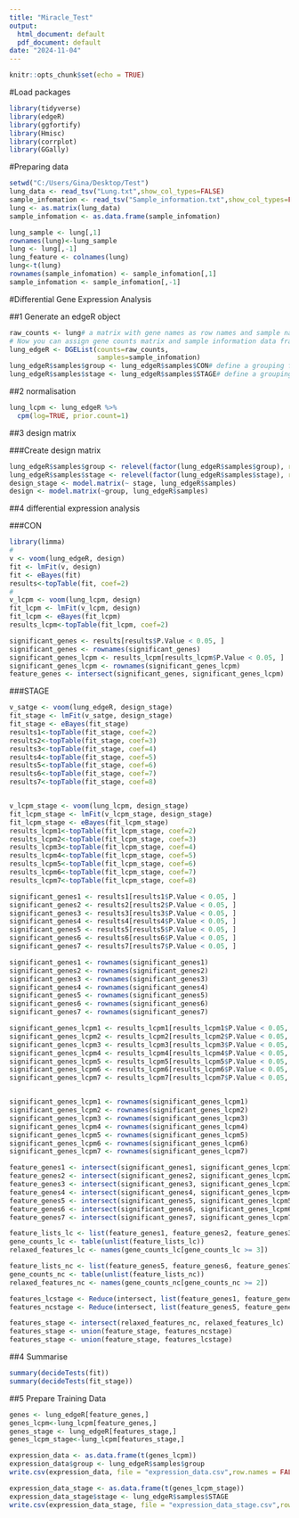 ---
title: "Miracle_Test"
output:
  html_document: default
  pdf_document: default
date: "2024-11-04"
---

```{r setup, include=FALSE}
knitr::opts_chunk$set(echo = TRUE)
```

#Load packages
```{r}
library(tidyverse)
library(edgeR)
library(ggfortify)
library(Hmisc)
library(corrplot)
library(GGally)
```


#Preparing data
```{r preparing data}
setwd("C:/Users/Gina/Desktop/Test")
lung_data <- read_tsv("Lung.txt",show_col_types=FALSE)
sample_infomation <- read_tsv("Sample_information.txt",show_col_types=FALSE)
lung <- as.matrix(lung_data)
sample_infomation <- as.data.frame(sample_infomation)
```


```{r preparing data}
lung_sample <- lung[,1]
rownames(lung)<-lung_sample
lung <- lung[,-1]
lung_feature <- colnames(lung)
lung<-t(lung)
rownames(sample_infomation) <- sample_infomation[,1]
sample_infomation <- sample_infomation[,-1]
```

 
#Differential Gene Expression Analysis

##1	Generate an edgeR object

```{r convert_to_DGEList}
raw_counts <- lung# a matrix with gene names as row names and sample names as column names
# Now you can assign gene counts matrix and sample information data frame to edgeR object
lung_edgeR <- DGEList(counts=raw_counts,
                      samples=sample_infomation) 
lung_edgeR$samples$group <- lung_edgeR$samples$CON# define a grouping factor
lung_edgeR$samples$stage <- lung_edgeR$samples$STAGE# define a grouping factor

```

##2 normalisation

```{r log2_transformation}
lung_lcpm <- lung_edgeR %>%
  cpm(log=TRUE, prior.count=1)
```

##3 design matrix

###Create design matrix
```{r Create a design matrix}
lung_edgeR$samples$group <- relevel(factor(lung_edgeR$samples$group), ref = "NC")
lung_edgeR$samples$stage <- relevel(factor(lung_edgeR$samples$stage), ref = "NN")
design_stage <- model.matrix(~ stage, lung_edgeR$samples)
design <- model.matrix(~group, lung_edgeR$samples)
```

##4 differential expression analysis

###CON
```{r differential expression analysis}
library(limma)
#
v <- voom(lung_edgeR, design)
fit <- lmFit(v, design)
fit <- eBayes(fit)
results<-topTable(fit, coef=2)
#
v_lcpm <- voom(lung_lcpm, design)
fit_lcpm <- lmFit(v_lcpm, design)
fit_lcpm <- eBayes(fit_lcpm)
results_lcpm<-topTable(fit_lcpm, coef=2)

```


```{r find features}
significant_genes <- results[results$P.Value < 0.05, ]
significant_genes <- rownames(significant_genes)  
significant_genes_lcpm <- results_lcpm[results_lcpm$P.Value < 0.05, ]
significant_genes_lcpm <- rownames(significant_genes_lcpm)  
feature_genes <- intersect(significant_genes, significant_genes_lcpm)
```

###STAGE
```{r}
v_satge <- voom(lung_edgeR, design_stage)
fit_stage <- lmFit(v_satge, design_stage)
fit_stage <- eBayes(fit_stage)
results1<-topTable(fit_stage, coef=2)
results2<-topTable(fit_stage, coef=3)
results3<-topTable(fit_stage, coef=4)
results4<-topTable(fit_stage, coef=5)
results5<-topTable(fit_stage, coef=6)
results6<-topTable(fit_stage, coef=7)
results7<-topTable(fit_stage, coef=8)


v_lcpm_stage <- voom(lung_lcpm, design_stage)
fit_lcpm_stage <- lmFit(v_lcpm_stage, design_stage)
fit_lcpm_stage <- eBayes(fit_lcpm_stage)
results_lcpm1<-topTable(fit_lcpm_stage, coef=2)
results_lcpm2<-topTable(fit_lcpm_stage, coef=3)
results_lcpm3<-topTable(fit_lcpm_stage, coef=4)
results_lcpm4<-topTable(fit_lcpm_stage, coef=5)
results_lcpm5<-topTable(fit_lcpm_stage, coef=6)
results_lcpm6<-topTable(fit_lcpm_stage, coef=7)
results_lcpm7<-topTable(fit_lcpm_stage, coef=8)

significant_genes1 <- results1[results1$P.Value < 0.05, ]
significant_genes2 <- results2[results2$P.Value < 0.05, ]
significant_genes3 <- results3[results3$P.Value < 0.05, ]
significant_genes4 <- results4[results4$P.Value < 0.05, ]
significant_genes5 <- results5[results5$P.Value < 0.05, ]
significant_genes6 <- results6[results6$P.Value < 0.05, ]
significant_genes7 <- results7[results7$P.Value < 0.05, ]

significant_genes1 <- rownames(significant_genes1)
significant_genes2 <- rownames(significant_genes2)
significant_genes3 <- rownames(significant_genes3) 
significant_genes4 <- rownames(significant_genes4) 
significant_genes5 <- rownames(significant_genes5) 
significant_genes6 <- rownames(significant_genes6) 
significant_genes7 <- rownames(significant_genes7) 

significant_genes_lcpm1 <- results_lcpm1[results_lcpm1$P.Value < 0.05, ]
significant_genes_lcpm2 <- results_lcpm2[results_lcpm2$P.Value < 0.05, ]
significant_genes_lcpm3 <- results_lcpm3[results_lcpm3$P.Value < 0.05, ]
significant_genes_lcpm4 <- results_lcpm4[results_lcpm4$P.Value < 0.05, ]
significant_genes_lcpm5 <- results_lcpm5[results_lcpm5$P.Value < 0.05, ]
significant_genes_lcpm6 <- results_lcpm6[results_lcpm6$P.Value < 0.05, ]
significant_genes_lcpm7 <- results_lcpm7[results_lcpm7$P.Value < 0.05, ]


significant_genes_lcpm1 <- rownames(significant_genes_lcpm1)
significant_genes_lcpm2 <- rownames(significant_genes_lcpm2)
significant_genes_lcpm3 <- rownames(significant_genes_lcpm3)  
significant_genes_lcpm4 <- rownames(significant_genes_lcpm4)  
significant_genes_lcpm5 <- rownames(significant_genes_lcpm5) 
significant_genes_lcpm6 <- rownames(significant_genes_lcpm6)  
significant_genes_lcpm7 <- rownames(significant_genes_lcpm7)  

feature_genes1 <- intersect(significant_genes1, significant_genes_lcpm1)
feature_genes2 <- intersect(significant_genes2, significant_genes_lcpm2)
feature_genes3 <- intersect(significant_genes3, significant_genes_lcpm3)
feature_genes4 <- intersect(significant_genes4, significant_genes_lcpm4)
feature_genes5 <- intersect(significant_genes5, significant_genes_lcpm5)
feature_genes6 <- intersect(significant_genes6, significant_genes_lcpm6)
feature_genes7 <- intersect(significant_genes7, significant_genes_lcpm7)

feature_lists_lc <- list(feature_genes1, feature_genes2, feature_genes3, feature_genes4)
gene_counts_lc <- table(unlist(feature_lists_lc))
relaxed_features_lc <- names(gene_counts_lc[gene_counts_lc >= 3])

feature_lists_nc <- list(feature_genes5, feature_genes6, feature_genes7)
gene_counts_nc <- table(unlist(feature_lists_nc))
relaxed_features_nc <- names(gene_counts_nc[gene_counts_nc >= 2])

features_lcstage <- Reduce(intersect, list(feature_genes1, feature_genes2, feature_genes3, feature_genes4))
features_ncstage <- Reduce(intersect, list(feature_genes5, feature_genes6, feature_genes7))

features_stage <- intersect(relaxed_features_nc, relaxed_features_lc)
features_stage <- union(feature_stage, features_ncstage)
features_stage <- union(feature_stage, features_lcstage)

```

##4 Summarise
```{r Summarise genes number of down- and up-regulated}
summary(decideTests(fit))
summary(decideTests(fit_stage))
```

##5 Prepare Training Data 
```{r}
genes <- lung_edgeR[feature_genes,] 
genes_lcpm<-lung_lcpm[feature_genes,] 
genes_stage <- lung_edgeR[features_stage,] 
genes_lcpm_stage<-lung_lcpm[features_stage,]

expression_data <- as.data.frame(t(genes_lcpm))
expression_data$group <- lung_edgeR$samples$group
write.csv(expression_data, file = "expression_data.csv",row.names = FALSE)

expression_data_stage <- as.data.frame(t(genes_lcpm_stage))
expression_data_stage$stage <- lung_edgeR$samples$STAGE
write.csv(expression_data_stage, file = "expression_data_stage.csv",row.names = FALSE)
```



